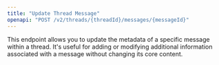 ```yaml
---
title: "Update Thread Message"
openapi: "POST /v2/threads/{threadId}/messages/{messageId}"
---
```


This endpoint allows you to update the metadata of a specific message within a thread. It's useful for adding or modifying additional information associated with a message without changing its core content.
